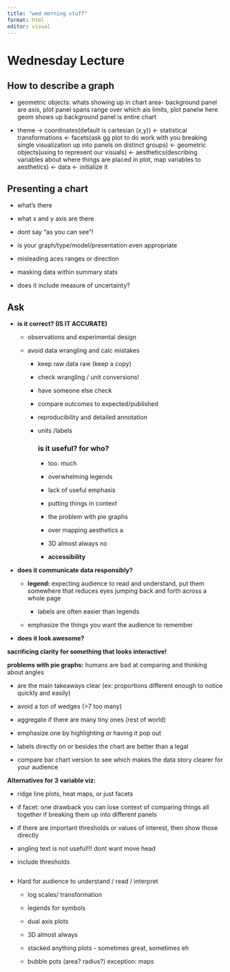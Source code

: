 ```yaml
---
title: "wed morning stuff"
format: html
editor: visual
---
```


# Wednesday Lecture

## How to describe a graph 

-   geometric objects: whats showing up in chart area- background panel are axis, plot panel spans range over which ais limits, plot panelw here geom shows up background panel is entire chart

-   theme -\> coordinates(default is cartesian (x,y)) \<- statistical transformations \<- facets(ask gg plot to do work with you breaking single visualization up into panels on distinct groups) \<- geometric objects(using to represent our visuals) \<- aesthetics(describing variables about where things are placed in plot, map variables to aesthetics) \<- data \<- initialize it

## Presenting a chart 

-   what's there

-   what x and y axis are there

-   dont say "as you can see"!

-   is your graph/type/model/presentation even appropriate

-   misleading aces ranges or direction

-   masking data within summary stats

-   does it include measure of uncertainty?

## Ask 

-   **is it correct? (IS IT ACCURATE)**

    -   observations and experimental design

    -   avoid data wrangling and calc mistakes

        -   keep raw data raw (keep a copy)

        -   check wrangling / unit conversions!

        -   have someone else check

        -   compare outcomes to expected/published

        -   reproducibility and detailed annotation

        -   units /labels

            ### is it useful? for who?

            -   too. much

            -   overwhelming legends

            -   lack of useful emphasis

            -   putting things in context

            -   the problem with pie graphs

            -   over mapping aesthetics a

            -   3D almost always no

            -   **accessibility**

-   **does it communicate data responsibly?**

    -   **legend:** expecting audience to read and understand, put them somewhere that reduces eyes jumping back and forth across a whole page

        -   labels are often easier than legends

    -   emphasize the things you want the audience to remember

-   **does it look awesome?**

**sacrificing clarity for something that looks interactive!**

**problems with pie graphs:** humans are bad at comparing and thinking about angles

-   are the main takeaways clear (ex: proportions different enough to notice quickly and easily)

-   avoid a ton of wedges (\>7 too many)

-   aggregate if there are many tiny ones (rest of world)

-   emphasize one by highlighting or having it pop out

-   labels directly on or besides the chart are better than a legal

-   compare bar chart version to see which makes the data story clearer for your audience

**Alternatives for 3 variable viz:**

-   ridge line plots, heat maps, or just facets

-   if facet: one drawback you can lose context of comparing things all together if breaking them up into different panels

-   if there are important thresholds or values of interest, then show those directly

-   angling text is not useful!!! dont want move head

-   include thresholds

```r

```

-   Hard for audience to understand / read / interpret

    -   log scales/ transformation

    -   legends for symbols

    -   dual axis plots

    -   3D almost always

    -   stacked anything plots - sometimes great, sometimes eh

    -   bubble pots (area? radius?) exception: maps
